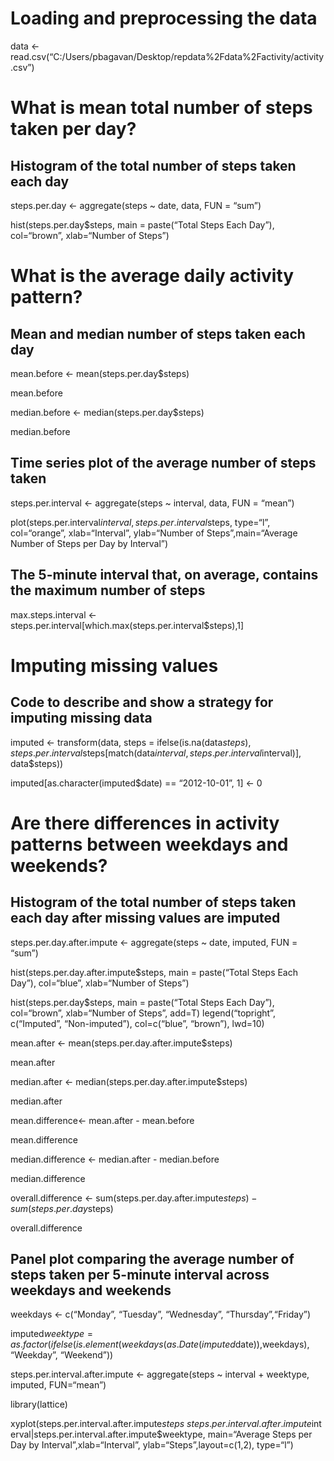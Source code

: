 # Loading and preprocessing the data

data <- read.csv("C:/Users/pbagavan/Desktop/repdata%2Fdata%2Factivity/activity.csv")

# What is mean total number of steps taken per day?

## Histogram of the total number of steps taken each day

steps.per.day <- aggregate(steps ~ date, data, FUN = "sum")

hist(steps.per.day$steps, main = paste("Total Steps Each Day"), col="brown", xlab="Number of Steps")

# What is the average daily activity pattern?

## Mean and median number of steps taken each day

mean.before <- mean(steps.per.day$steps)

mean.before

median.before <- median(steps.per.day$steps)

median.before

## Time series plot of the average number of steps taken

steps.per.interval <- aggregate(steps ~ interval, data, FUN = "mean")

plot(steps.per.interval$interval,steps.per.interval$steps, type="l", col="orange", xlab="Interval", ylab="Number of 
Steps",main="Average Number of Steps per Day by Interval")

## The 5-minute interval that, on average, contains the maximum number of steps
max.steps.interval <- steps.per.interval[which.max(steps.per.interval$steps),1]


# Imputing missing values
## Code to describe and show a strategy for imputing missing data

imputed <- transform(data, steps = ifelse(is.na(data$steps), steps.per.interval$steps[match(data$interval, 
steps.per.interval$interval)], data$steps))

imputed[as.character(imputed$date) == "2012-10-01", 1] <- 0


# Are there differences in activity patterns between weekdays and weekends?
## Histogram of the total number of steps taken each day after missing values are imputed

steps.per.day.after.impute <- aggregate(steps ~ date, imputed, FUN = "sum")

hist(steps.per.day.after.impute$steps, main = paste("Total Steps Each Day"), col="blue", xlab="Number of Steps")

hist(steps.per.day$steps, main = paste("Total Steps Each Day"), col="brown", xlab="Number of Steps", add=T)
legend("topright", c("Imputed", "Non-imputed"), col=c("blue", "brown"), lwd=10)

mean.after <- mean(steps.per.day.after.impute$steps)

mean.after

median.after <- median(steps.per.day.after.impute$steps)

median.after 

mean.difference<- mean.after - mean.before

mean.difference

median.difference <- median.after - median.before

median.difference

overall.difference <- sum(steps.per.day.after.impute$steps) - sum(steps.per.day$steps)

overall.difference

## Panel plot comparing the average number of steps taken per 5-minute interval across weekdays and weekends

weekdays <- c("Monday", "Tuesday", "Wednesday", "Thursday","Friday")

imputed$weektype = as.factor(ifelse(is.element(weekdays(as.Date(imputed$date)),weekdays), "Weekday", "Weekend"))

steps.per.interval.after.impute <- aggregate(steps ~ interval + weektype, imputed, FUN="mean")

library(lattice)

xyplot(steps.per.interval.after.impute$steps ~ steps.per.interval.after.impute$interval|steps.per.interval.after.impute$weektype, 
main="Average Steps per Day by Interval",xlab="Interval", ylab="Steps",layout=c(1,2), type="l")
